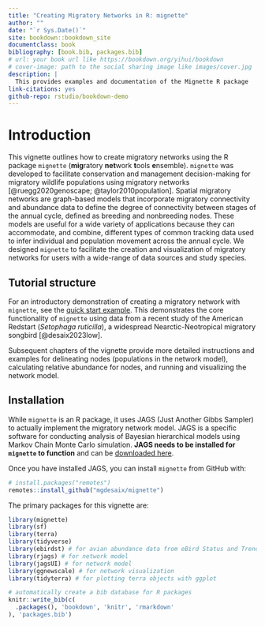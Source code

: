 ```yaml
--- 
title: "Creating Migratory Networks in R: mignette"
author: ""
date: "`r Sys.Date()`"
site: bookdown::bookdown_site
documentclass: book
bibliography: [book.bib, packages.bib]
# url: your book url like https://bookdown.org/yihui/bookdown
# cover-image: path to the social sharing image like images/cover.jpg
description: |
  This provides examples and documentation of the Mignette R package
link-citations: yes
github-repo: rstudio/bookdown-demo
---
```


# Introduction

This vignette outlines how to create migratory networks using the R package `mignette` (**mig**ratory **net**work **t**ools **e**nsemble). `mignette` was developed to facilitate conservation and management decision-making for migratory wildlife populations using migratory networks [@ruegg2020genoscape; @taylor2010population]. Spatial migratory networks are graph-based models that incorporate migratory connectivity and abundance data to define the degree of connectivity between stages of the annual cycle, defined as breeding and nonbreeding nodes. These models are useful for a wide variety of applications because they can accommodate, and combine, different types of common tracking data used to infer individual and population movement across the annual cycle. We designed `mignette` to facilitate the creation and visualization of migratory networks for users with a wide-range of data sources and study species.

## Tutorial structure

For an introductory demonstration of creating a migratory network with `mignette`, see the [quick start example](#quickstart). This demonstrates the core functionality of `mignette` using data from a recent study of the American Redstart (*Setophaga ruticilla*), a widespread Nearctic-Neotropical migratory songbird [@desaix2023low].

Subsequent chapters of the vignette provide more detailed instructions and examples for delineating nodes (populations in the network model), calculating relative abundance for nodes, and running and visualizing the network model.

## Installation 

While `mignette` is an R package, it uses JAGS (Just Another Gibbs Sampler) to actually implement the migratory network model. JAGS is a specific software for conducting analysis of Bayesian hierarchical models using Markov Chain Monte Carlo simulation. **JAGS needs to be installed for `mignette` to function** and can be [downloaded here](https://mcmc-jags.sourceforge.io/).

Once you have installed JAGS, you can install `mignette` from GitHub with:

``` r
# install.packages("remotes")
remotes::install_github("mgdesaix/mignette")
```


The primary packages for this vignette are:

``` r
library(mignette)
library(sf)
library(terra)
library(tidyverse)
library(ebirdst) # for avian abundance data from eBird Status and Trends
library(rjags) # for network model
library(jagsUI) # for network model
library(ggnewscale) # for network visualization
library(tidyterra) # for plotting terra objects with ggplot
```


```r
# automatically create a bib database for R packages
knitr::write_bib(c(
  .packages(), 'bookdown', 'knitr', 'rmarkdown'
), 'packages.bib')
```
